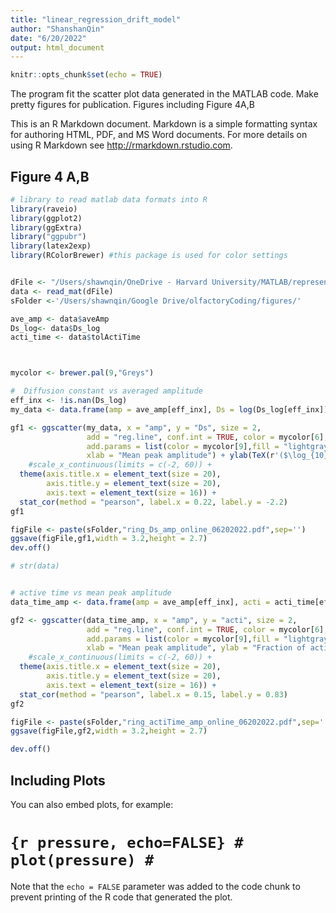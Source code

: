 ```yaml
---
title: "linear_regression_drift_model"
author: "ShanshanQin"
date: "6/20/2022"
output: html_document
---
```


```r
knitr::opts_chunk$set(echo = TRUE)
```

The program fit the scatter plot data generated in the MATLAB code. Make pretty figures for publication. Figures including Figure 4A,B

This is an R Markdown document. Markdown is a simple formatting syntax for authoring HTML, PDF, and MS Word documents. For more details on using R Markdown see <http://rmarkdown.rstudio.com>.


## Figure 4 A,B

```r
# library to read matlab data formats into R
library(raveio)
library(ggplot2)
library(ggExtra)
library("ggpubr")
library(latex2exp)
library(RColorBrewer) #this package is used for color settings


dFile <- "/Users/shawnqin/OneDrive - Harvard University/MATLAB/representationDrift/data/ringPlace_N200_online_06202022.mat"
data <- read_mat(dFile)
sFolder <-'/Users/shawnqin/Google Drive/olfactoryCoding/figures/'

ave_amp <- data$aveAmp
Ds_log<- data$Ds_log
acti_time <- data$tolActiTime



mycolor <- brewer.pal(9,"Greys")

#  Diffusion constant vs averaged amplitude
eff_inx <- !is.nan(Ds_log)
my_data <- data.frame(amp = ave_amp[eff_inx], Ds = log(Ds_log[eff_inx]))

gf1 <- ggscatter(my_data, x = "amp", y = "Ds", size = 2,
                 add = "reg.line", conf.int = TRUE, color = mycolor[6],
                 add.params = list(color = mycolor[9],fill = "lightgray"),
                 xlab = "Mean peak amplitude") + ylab(TeX(r'($\log_{10}(D)$)')) + 
    #scale_x_continuous(limits = c(-2, 60)) +
  theme(axis.title.x = element_text(size = 20),
        axis.title.y = element_text(size = 20),
        axis.text = element_text(size = 16)) + 
  stat_cor(method = "pearson", label.x = 0.22, label.y = -2.2)
gf1

figFile <- paste(sFolder,"ring_Ds_amp_online_06202022.pdf",sep='')
ggsave(figFile,gf1,width = 3.2,height = 2.7)
dev.off()

# str(data)


# active time vs mean peak amplitude
data_time_amp <- data.frame(amp = ave_amp[eff_inx], acti = acti_time[eff_inx])

gf2 <- ggscatter(data_time_amp, x = "amp", y = "acti", size = 2,
                 add = "reg.line", conf.int = TRUE, color = mycolor[6],
                 add.params = list(color = mycolor[9],fill = "lightgray"),
                 xlab = "Mean peak amplitude", ylab = "Fraction of active time") + 
    #scale_x_continuous(limits = c(-2, 60)) +
  theme(axis.title.x = element_text(size = 20),
        axis.title.y = element_text(size = 20),
        axis.text = element_text(size = 16)) + 
  stat_cor(method = "pearson", label.x = 0.15, label.y = 0.83)
gf2

figFile <- paste(sFolder,"ring_actiTime_amp_online_06202022.pdf",sep='')
ggsave(figFile,gf2,width = 3.2,height = 2.7)

dev.off()

```

## Including Plots

You can also embed plots, for example:

# ```{r pressure, echo=FALSE}
# plot(pressure)
# ```

Note that the `echo = FALSE` parameter was added to the code chunk to prevent printing of the R code that generated the plot.

